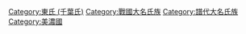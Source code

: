 [[Category:東氏_(千葉氏)|Category:東氏 (千葉氏)]]
[[Category:戰國大名氏族|Category:戰國大名氏族]]
[[Category:譜代大名氏族|Category:譜代大名氏族]]
[[Category:美濃國|Category:美濃國]]